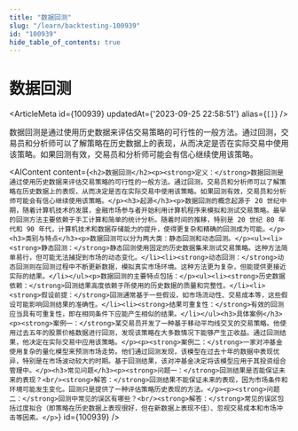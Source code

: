 ```yaml
---
title: "数据回测"
slug: "/learn/backtesting-100939"
id: "100939"
hide_table_of_contents: true
---
```



# 数据回测

<ArticleMeta id={100939} updatedAt={'2023-09-25 22:58:51'} alias={`[]`} />
<div className='border-solid border-b border-t-0 my-4 border-[var(--ifm-color-gray-300)]' />

数据回测是通过使用历史数据来评估交易策略的可行性的一般方法。通过回测，交易员和分析师可以了解策略在历史数据上的表现，从而决定是否在实际交易中使用该策略。如果回测有效，交易员和分析师可能会有信心继续使用该策略。

<AIContent content={`<h2>数据回测</h2><p><strong>定义：</strong>数据回测是通过使用历史数据来评估交易策略的可行性的一般方法。通过回测，交易员和分析师可以了解策略在历史数据上的表现，从而决定是否在实际交易中使用该策略。如果回测有效，交易员和分析师可能会有信心继续使用该策略。</p><h3>起源</h3><p>数据回测的概念起源于 20 世纪中期，随着计算机技术的发展，金融市场参与者开始利用计算机程序来模拟和测试交易策略。最早的回测方法主要依赖于手工计算和简单的统计分析。随着时间的推移，特别是 20 世纪 80 年代和 90 年代，计算机技术和数据存储能力的提升，使得更复杂和精确的回测成为可能。</p><h3>类别与特点</h3><p>数据回测可以分为两大类：静态回测和动态回测。</p><ul><li><strong>静态回测：</strong>静态回测使用固定的历史数据集来测试交易策略。这种方法简单易行，但可能无法捕捉到市场的动态变化。</li><li><strong>动态回测：</strong>动态回测则在回测过程中不断更新数据，模拟真实市场环境。这种方法更为复杂，但能提供更接近实际的结果。</li></ul><p>数据回测的主要特点包括：</p><ul><li><strong>历史数据依赖：</strong>回测结果高度依赖于所使用的历史数据的质量和完整性。</li><li><strong>假设前提：</strong>回测通常基于一些假设，如市场流动性、交易成本等，这些假设可能影响回测结果的准确性。</li><li><strong>结果可重复性：</strong>有效的回测应当具有可重复性，即在相同条件下应能产生相似的结果。</li></ul><h3>具体案例</h3><p><strong>案例一：</strong>某交易员开发了一种基于移动平均线交叉的交易策略。他使用过去五年的股票价格数据进行回测，发现该策略在大多数情况下能够产生正收益。通过回测结果，他决定在实际交易中应用该策略。</p><p><strong>案例二：</strong>一家对冲基金使用复杂的量化模型来预测市场走势。他们通过回测发现，该模型在过去十年的数据中表现优异，特别是在市场波动较大的时期。基于回测结果，该对冲基金决定将该模型应用于其投资组合管理中。</p><h3>常见问题</h3><p><strong>问题一：</strong>回测结果是否能保证未来的表现？<br/><strong>解答：</strong>回测结果不能保证未来的表现，因为市场条件和环境可能发生变化。回测只是提供了一种评估策略历史表现的方法。</p><p><strong>问题二：</strong>回测中常见的误区有哪些？<br/><strong>解答：</strong>常见的误区包括过度拟合（即策略在历史数据上表现很好，但在新数据上表现不佳）、忽视交易成本和市场冲击等因素。</p>`} id={100939} />
